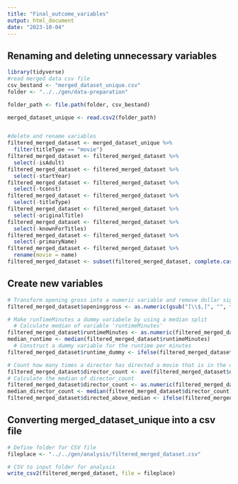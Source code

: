 ```yaml
---
title: "Final_outcome_variables"
output: html_document
date: "2023-10-04"
---
```


## Renaming and deleting unnecessary variables

```r
library(tidyverse)
#read merged data csv file
csv_bestand <- "merged_dataset_unique.csv"
folder <- "../../gen/data-preparation"

folder_path <- file.path(folder, csv_bestand)

merged_dataset_unique <- read.csv2(folder_path)


#delete and rename variables
filtered_merged_dataset <- merged_dataset_unique %>%
  filter(titleType == "movie")
filtered_merged_dataset <- filtered_merged_dataset %>%
  select(-isAdult)
filtered_merged_dataset <- filtered_merged_dataset %>%
  select(-startYear)
filtered_merged_dataset <- filtered_merged_dataset %>%
  select(-tconst)
filtered_merged_dataset <- filtered_merged_dataset %>%
  select(-titleType)
filtered_merged_dataset <- filtered_merged_dataset %>%
  select(-originalTitle)
filtered_merged_dataset <- filtered_merged_dataset %>%
  select(-knownForTitles)
filtered_merged_dataset <- filtered_merged_dataset %>%
  select(-primaryName)
filtered_merged_dataset <- filtered_merged_dataset %>%
  rename(movie = name)
filtered_merged_dataset <- subset(filtered_merged_dataset, complete.cases(filtered_merged_dataset))

```

## Create new variables 

```r
# Transform opening gross into a numeric variable and remove dollar signs
filtered_merged_dataset$openinggross <- as.numeric(gsub("[\\$,]", "", filtered_merged_dataset$openinggross))

# Make runTimeMinutes a dummy variabele by using a median split
  # Calculate median of variable 'runtimeMinutes'
filtered_merged_dataset$runtimeMinutes <- as.numeric(filtered_merged_dataset$runtimeMinutes)
median_runtime <- median(filtered_merged_dataset$runtimeMinutes)
  # Construct a dummy variable for the runtime per minutes 
filtered_merged_dataset$runtime_dummy <- ifelse(filtered_merged_dataset$runtimeMinutes <= median_runtime, 0, 1)

# Count how many times a director has directed a movie that is in the dataset
filtered_merged_dataset$director_count <- ave(filtered_merged_dataset$director_identifier, filtered_merged_dataset$director_identifier, FUN = length)
# Calculate the median of director_count
filtered_merged_dataset$director_count <- as.numeric(filtered_merged_dataset$director_count)
median_director_count <- median(filtered_merged_dataset$director_count)
filtered_merged_dataset$directed_above_median <- ifelse(filtered_merged_dataset$director_count <= median_director_count, 0, 1)

```

## Converting merged_dataset_unique into a csv file

```r
# Define folder for CSV file
fileplace <- "../../gen/analysis/filtered_merged_dataset.csv"

# CSV to input folder for analysis
write_csv2(filtered_merged_dataset, file = fileplace)

```
